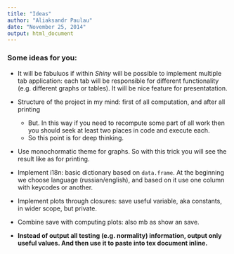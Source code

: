 ```yaml
---
title: "Ideas"
author: "Aliaksandr Paulau"
date: "November 25, 2014"
output: html_document
---
```


### Some ideas for you:

* It will be fabuluos if within _Shiny_ will be possible to implement multiple tab application: each tab will be responsible
  for different functionality (e.g. different graphs or tables). It will be nice feature for presentatation.
 
* Structure of the project in my mind: first of all computation, and after all printing
    + But. In this way if you need to recompute some part of all work then you should seek at least two places in code and execute each.
    + So this point is for deep thinking.

* Use monochormatic theme for graphs. So with this trick you will see the result like as for printing.

* Implement i18n: basic dictionary based on `data.frame`. At the beginning we choose language (russian/english), and based on it
  use one column with keycodes or another.
  
* Implement plots through closures: save useful variable, aka constants, in wider scope, but private.

* Combine save with computing plots: also mb as show an save.

* __Instead of output all testing (e.g. normality) information, output only useful values. And then use it to paste into tex document inline.__